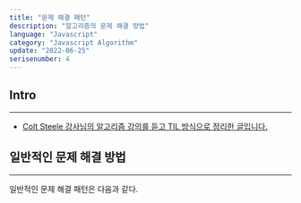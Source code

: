 ```yaml
---
title: "문제 해결 패턴"
description: "알고리즘의 문제 해결 방법"
language: "Javascript"
category: "Javascript Algorithm"
update: "2022-06-25"
serisenumber: 4
---
```


## Intro

---

- [Colt Steele 강사님의 알고리즘 강의를 듣고 TIL 방식으로 정리한 글입니다.](https://www.udemy.com/course/js-algorithms-and-data-structures-masterclass/)

## 일반적인 문제 해결 방법
---
일반적인 문제 해결 패턴은 다음과 같다.
